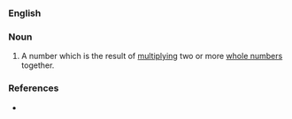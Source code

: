===English===

===Noun===
'''{{en-noun|sg=[[common]] [[multiple]]}}'''

# {{math}} A number which is the result of [[multiplying]] two or more [[whole number]]s together.

===References===
*{{R:American Heritage 2000}}